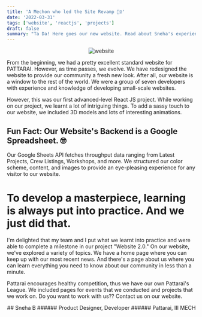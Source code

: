 ```yaml
---
title: 'A Mechon who led the Site Revamp 💁‍♀️'
date: '2022-03-31'
tags: ['website', 'reactjs', 'projects']
draft: false
summary: "Ta Da! Here goes our new website. Read about Sneha's experience in leading our website development team."
---
```


<div align="center">

![website](https://media3.giphy.com/media/2hg8FJKAJ5wilpaSyt/giphy.gif?cid=ecf05e47a6shx3m69o0kuvcyq0tklb1bgbodl1a1urgvcol9&rid=giphy.gif&ct=g)

</div>

From the beginning, we had a pretty excellent standard website for PATTARAI. However, as time passes, we evolve. We have redesigned the website to provide our community a fresh new look. After all, our website is a window to the rest of the world. We were a group of seven developers with experience and knowledge of developing small-scale websites.

However, this was our first advanced-level React JS project. While working on our project, we learnt a lot of intriguing things. To add a sassy touch to our website, we included 3D models and lots of interesting animations.

## Fun Fact: Our Website's Backend is a Google Spreadsheet. 🤓

Our Google Sheets API fetches throughput data ranging from Latest Projects, Crew Listings, Workshops, and more. We structured our color scheme, content, and images to provide an eye-pleasing experience for any visitor to our website.

# To develop a masterpiece, learning is always put into practice. And we just did that.

I'm delighted that my team and I put what we learnt into practice and were able to complete a milestone in our project "Website 2.0." On our website, we've explored a variety of topics. We have a home page where you can keep up with our most recent news. And there's a page about us where you can learn everything you need to know about our community in less than a minute.

Pattarai encourages healthy competition, thus we have our own Pattarai's League. We included pages for events that we conducted and projects that we work on. Do you want to work with us?? Contact us on our website.

<div align="right">
## Sneha B
###### Product Designer, Developer
###### Pattarai, III MECH

</div>
